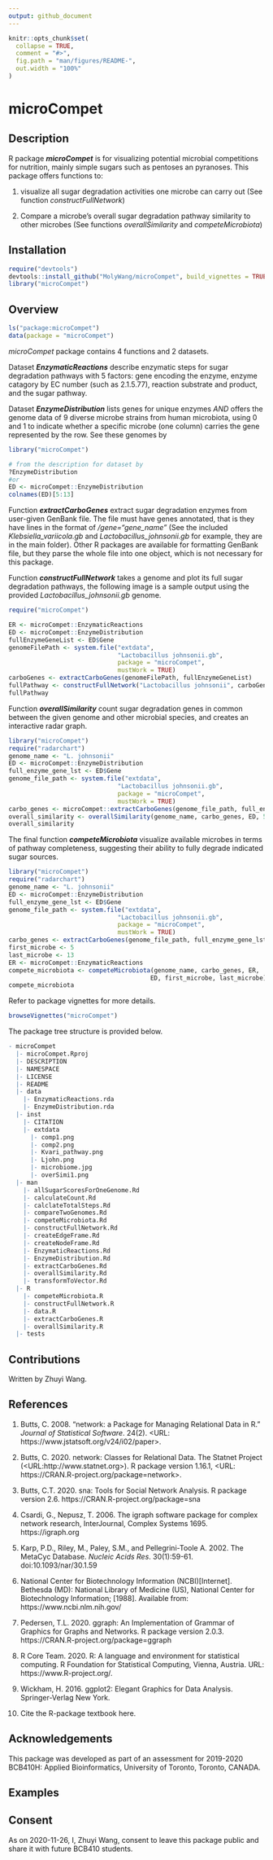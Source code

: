```yaml
---
output: github_document
---
```


<!-- README.md is generated from README.Rmd. Please edit that file -->

```r
knitr::opts_chunk$set(
  collapse = TRUE,
  comment = "#>",
  fig.path = "man/figures/README-",
  out.width = "100%"
)
```

# microCompet

<!-- badges: start -->
<!-- badges: end -->


## Description
R package __*microCompet*__ is for visualizing potential microbial competitions for nutrition, mainly simple sugars such as pentoses an pyranoses. This package offers functions to:

1. visualize all sugar degradation activities one microbe can carry out (See function _*constructFullNetwork*_)

2. Compare a microbe's overall sugar degradation pathway similarity to other microbes (See functions _*overallSimilarity*_ and _*competeMicrobiota*_)



## Installation

```r
require("devtools")
devtools::install_github("MolyWang/microCompet", build_vignettes = TRUE)
library("microCompet")
```


## Overview
```r
ls("package:microCompet")
data(package = "microCompet")
```
_microCompet_ package contains 4 functions and 2 datasets. 

Dataset __*EnzymaticReactions*__ describe enzymatic steps for sugar degradation pathways with 5 factors: gene encoding the enzyme, enzyme catagory by EC number (such as 2.1.5.77), reaction substrate and product, and the sugar pathway.

Dataset __*EnzymeDistribution*__ lists genes for unique enzymes *AND* offers the genome data of 9 diverse microbe strains from human microbiota, using 0 and 1 to indicate whether a specific microbe (one column) carries the gene represented by the row. See these genomes by 
```r
library("microCompet")

# from the description for dataset by
?EnzymeDistribution
#or
ED <- microCompet::EnzymeDistribution
colnames(ED)[5:13]
```
Function __*extractCarboGenes*__ extract sugar degradation enzymes from user-given GenBank file.
The file must have genes annotated, that is they have lines in the format of _/gene="gene_name"_ (See the included *Klebsiella_variicola.gb* and *Lactobacillus_johnsonii.gb* for example, they are in the main folder). Other R packages are available for formatting GenBank file, but they parse the whole file into one object, which is not necessary for this package.

Function __*constructFullNetwork*__ takes a genome and plot its full sugar degradation pathways, the following image is a sample output using the provided *Lactobacillus_johnsonii.gb* genome.
```r
require("microCompet")

ER <- microCompet::EnzymaticReactions
ED <- microCompet::EnzymeDistribution
fullEnzymeGeneList <- ED$Gene
genomeFilePath <- system.file("extdata",
                              "Lactobacillus johnsonii.gb",
                              package = "microCompet",
                              mustWork = TRUE)
carboGenes <- extractCarboGenes(genomeFilePath, fullEnzymeGeneList)
fullPathway <- constructFullNetwork("Lactobacillus johnsonii", carboGenes, ER)
fullPathway
```


Function __*overallSimilarity*__ count sugar degradation genes in common between the given genome and other microbial species, and creates an interactive radar graph.
```r
library("microCompet")
require("radarchart")
genome_name <- "L. johnsonii"
ED <- microCompet::EnzymeDistribution
full_enzyme_gene_lst <- ED$Gene
genome_file_path <- system.file("extdata",
                              "Lactobacillus johnsonii.gb",
                              package = "microCompet",
                              mustWork = TRUE)
carbo_genes <- microCompet::extractCarboGenes(genome_file_path, full_enzyme_gene_lst)
overall_similarity <- overallSimilarity(genome_name, carbo_genes, ED, 5, 13)
overall_similarity

```


The final function __*competeMicrobiota*__ visualize available microbes in terms of pathway completeness, suggesting their ability to fully degrade indicated sugar sources.
```r
library("microCompet")
require("radarchart")
genome_name <- "L. johnsonii"
ED <- microCompet::EnzymeDistribution
full_enzyme_gene_lst <- ED$Gene
genome_file_path <- system.file("extdata",
                              "Lactobacillus johnsonii.gb",
                              package = "microCompet",
                              mustWork = TRUE)
carbo_genes <- extractCarboGenes(genome_file_path, full_enzyme_gene_lst)
first_microbe <- 5
last_microbe <- 13
ER <- microCompet::EnzymaticReactions
compete_microbiota <- competeMicrobiota(genome_name, carbo_genes, ER,
                                       ED, first_microbe, last_microbe)
compete_microbiota
```


Refer to package vignettes for more details.
```r
browseVignettes("microCompet")
```
The package tree structure is provided below.
```r
- microCompet
  |- microCompet.Rproj
  |- DESCRIPTION
  |- NAMESPACE
  |- LICENSE
  |- README
  |- data
    |- EnzymaticReactions.rda
    |- EnzymeDistribution.rda
  |- inst
    |- CITATION
    |- extdata
      |- comp1.png
      |- comp2.png
      |- Kvari_pathway.png
      |- Ljohn.png
      |- microbiome.jpg
      |- overSimi1.png
  |- man
    |- allSugarScoresForOneGenome.Rd
    |- calculateCount.Rd
    |- calclateTotalSteps.Rd
    |- compareTwoGenomes.Rd
    |- competeMicrobiota.Rd
    |- constructFullNetwork.Rd
    |- createEdgeFrame.Rd
    |- createNodeFrame.Rd
    |- EnzymaticReactions.Rd
    |- EnzymeDistribution.Rd
    |- extractCarboGenes.Rd
    |- overallSimilarity.Rd
    |- transformToVector.Rd
  |- R
    |- competeMicrobiota.R
    |- constructFullNetwork.R
    |- data.R
    |- extractCarboGenes.R
    |- overallSimilarity.R
  |- tests
``` 


## Contributions
Written by Zhuyi Wang.


## References
1. Butts, C. 2008. “network: a Package for Managing Relational Data in R.” _Journal of Statistical Software_. 24(2). <URL: https://www.jstatsoft.org/v24/i02/paper>.

2. Butts, C. 2020. network: Classes for Relational Data. The Statnet Project (<URL:http://www.statnet.org>). R package version 1.16.1, <URL: https://CRAN.R-project.org/package=network>.

3. Butts, C.T. 2020. sna: Tools for Social Network Analysis. R package version 2.6. https://CRAN.R-project.org/package=sna

4. Csardi, G., Nepusz, T. 2006. The igraph software package for complex network research, InterJournal, Complex Systems 1695. https://igraph.org

5. Karp, P.D., Riley, M., Paley, S.M., and Pellegrini-Toole A. 2002. The MetaCyc Database. *Nucleic Acids Res*. 30(1):59-61. doi:10.1093/nar/30.1.59

6. National Center for Biotechnology Information (NCBI)[Internet]. Bethesda (MD): National Library of Medicine (US), National Center for Biotechnology Information; [1988]. Available from: https://www.ncbi.nlm.nih.gov/

7. Pedersen, T.L. 2020. ggraph: An Implementation of Grammar of Graphics for Graphs and Networks. R package version 2.0.3. https://CRAN.R-project.org/package=ggraph

8. R Core Team. 2020. R: A language and environment for statistical computing. R Foundation for Statistical Computing, Vienna, Austria. URL: https://www.R-project.org/.

9. Wickham, H. 2016. ggplot2: Elegant Graphics for Data Analysis. Springer-Verlag New York.

10. Cite the R-package textbook here.





## Acknowledgements
This package was developed as part of an assessment for 2019-2020 BCB410H: Applied Bioinformatics, University of Toronto, Toronto, CANADA.


## Examples


## Consent
As on 2020-11-26, I, Zhuyi Wang, consent to leave this package public and share it with future BCB410 students.

